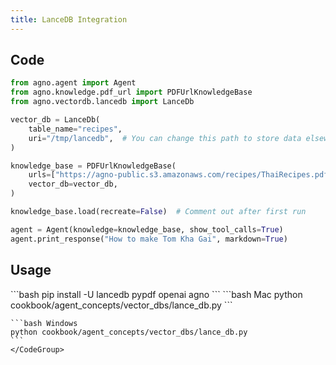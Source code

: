 ```yaml
---
title: LanceDB Integration
---
```


## Code

```python cookbook/agent_concepts/vector_dbs/lance_db.py
from agno.agent import Agent
from agno.knowledge.pdf_url import PDFUrlKnowledgeBase
from agno.vectordb.lancedb import LanceDb

vector_db = LanceDb(
    table_name="recipes",
    uri="/tmp/lancedb",  # You can change this path to store data elsewhere
)

knowledge_base = PDFUrlKnowledgeBase(
    urls=["https://agno-public.s3.amazonaws.com/recipes/ThaiRecipes.pdf"],
    vector_db=vector_db,
)

knowledge_base.load(recreate=False)  # Comment out after first run

agent = Agent(knowledge=knowledge_base, show_tool_calls=True)
agent.print_response("How to make Tom Kha Gai", markdown=True)
```

## Usage

<Steps>
  <Snippet file="create-venv-step.mdx" />

  <Step title="Install libraries">
    ```bash
    pip install -U lancedb pypdf openai agno
    ```
  </Step>

  <Step title="Run Agent">
    <CodeGroup>
    ```bash Mac
    python cookbook/agent_concepts/vector_dbs/lance_db.py
    ```

    ```bash Windows
    python cookbook/agent_concepts/vector_dbs/lance_db.py
    ```
    </CodeGroup>
  </Step>
</Steps>